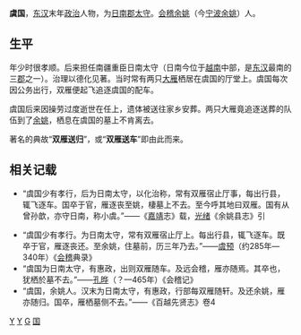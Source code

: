 '''虞国'''，[[东汉|东汉]]末年[[政治|政治]]人物，为[[日南郡|日南郡]][[太守|太守]]。[[会稽|会稽]][[余姚|余姚]]（今[[宁波|宁波]][[余姚|余姚]]）人。

==生平==

年少时很孝顺。后来担任南疆重臣日南太守（日南今位于[[越南|越南]]中部，是[[东汉|东汉]]最南的三[[郡|郡]]之一）。治理以德化见著。当时常有两只[[大雁|大雁]]栖居在虞国的厅堂上。虞国每次因公务出行，双雁便起飞追逐虞国的配车。

虞国后来因操劳过度逝世在任上，遗体被送往家乡安葬。两只大雁竟追逐送葬的队伍到了[[余姚|余姚]]，栖息在虞国的墓上不肯离去。

著名的典故“'''双雁送归'''”，或“'''双雁送车'''”即由此而来。

==相关记载==
* “虞国少有孝行，后为日南太守，以化治称，常有双雁宿止厅事，每出行县，辄飞逐车。国卒于官，雁逐丧至姚，棲墓上不去。至今呼其地曰双雁。国有从曾孙歆，亦守日南，称小虞。”——《[[嘉靖|嘉靖]]志》载，[[光绪|光绪]]《余姚县志》引

* “虞国少有孝行。为日南太守，常有双雁宿止厅上。每出行县，辄飞逐车。既卒于官，雁逐丧还。至余姚，住墓前，历三年乃去。”——[[虞预|虞预]]（约285年—340年）《[[会稽|会稽]]典录》
* “虞国为日南太守，有惠政，出则双雁随车。及远会稽，雁亦随焉。其卒也，犹栖於墓不去。”——[[孔晔|孔晔]]（？—465年）《会稽记》
* “虞国，余姚人。汉末为日南太守，有惠政，行部每双雁随轩。及还余姚，雁亦随归。国卒，雁栖墓侧不去。”——《百越先贤志》卷4

[[Category:東漢政治人物|Y]]
[[Category:余姚人|Y]]
[[Category:虞姓|G]]
[[Category:会稽虞氏|国]]